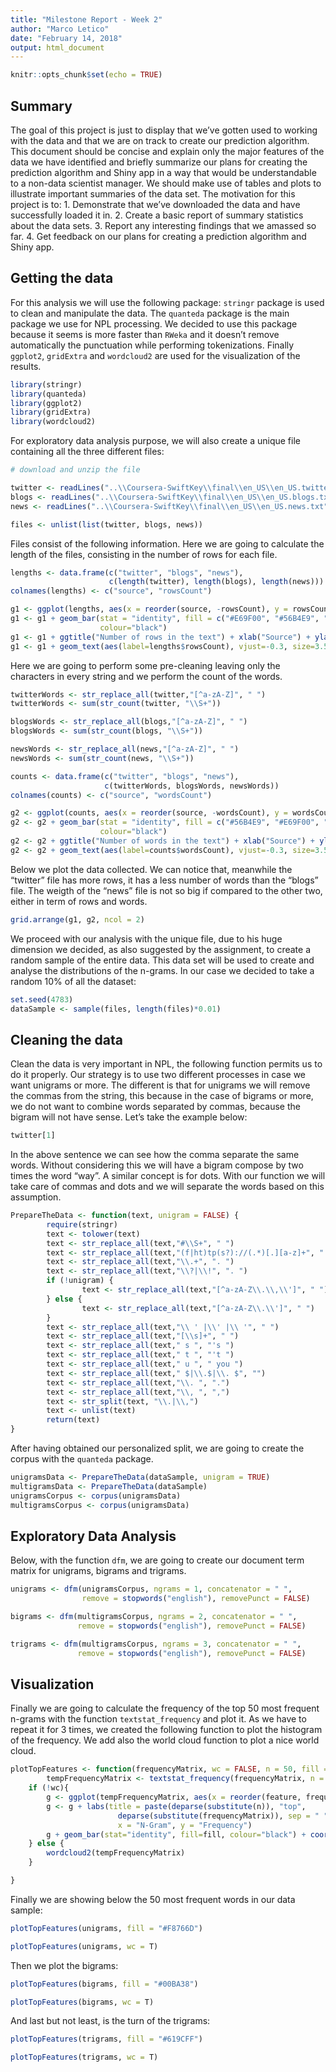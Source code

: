 ```yaml
---
title: "Milestone Report - Week 2"
author: "Marco Letico"
date: "February 14, 2018"
output: html_document
---
```


```r
knitr::opts_chunk$set(echo = TRUE)
```

## Summary

The goal of this project is just to display that we've gotten used to working with the data and that we are on track to create our prediction algorithm. This document should be concise and explain only the major features of the data we have identified and briefly summarize our plans for creating the prediction algorithm and Shiny app in a way that would be understandable to a non-data scientist manager. We should make use of tables and plots to illustrate important summaries of the data set. The motivation for this project is to: 
1. Demonstrate that we've downloaded the data and have successfully loaded it in.
2. Create a basic report of summary statistics about the data sets.
3. Report any interesting findings that we amassed so far.
4. Get feedback on our plans for creating a prediction algorithm and Shiny app.

## Getting the data

For this analysis we will use the following package: `stringr` package is used to clean and manipulate the data. The `quanteda` package is the main package we use for NPL processing. We decided to use this package because it seems is more faster than `RWeka` and it doesn't remove automatically the punctuation while performing tokenizations. Finally `ggplot2`, `gridExtra` and `wordcloud2` are used for the visualization of the results.

```r
library(stringr)
library(quanteda)
library(ggplot2)
library(gridExtra)
library(wordcloud2)
```

For exploratory data analysis purpose, we will also create a unique file containing all the three different files:

```r
# download and unzip the file

twitter <- readLines("..\\Coursera-SwiftKey\\final\\en_US\\en_US.twitter.txt")
blogs <- readLines("..\\Coursera-SwiftKey\\final\\en_US\\en_US.blogs.txt")
news <- readLines("..\\Coursera-SwiftKey\\final\\en_US\\en_US.news.txt")

files <- unlist(list(twitter, blogs, news))
```

Files consist of the following information. Here we are going to calculate the length of the files, consisting in the number of rows for each file.

```r
lengths <- data.frame(c("twitter", "blogs", "news"), 
                      c(length(twitter), length(blogs), length(news)))
colnames(lengths) <- c("source", "rowsCount")

g1 <- ggplot(lengths, aes(x = reorder(source, -rowsCount), y = rowsCount))
g1 <- g1 + geom_bar(stat = "identity", fill = c("#E69F00", "#56B4E9", "#999999"),
                    colour="black") 
g1 <- g1 + ggtitle("Number of rows in the text") + xlab("Source") + ylab("Count")
g1 <- g1 + geom_text(aes(label=lengths$rowsCount), vjust=-0.3, size=3.5)
```

Here we are going to perform some pre-cleaning leaving only the characters in every string and we perform the count of the words.

```r
twitterWords <- str_replace_all(twitter,"[^a-zA-Z]", " ")
twitterWords <- sum(str_count(twitter, "\\S+"))

blogsWords <- str_replace_all(blogs,"[^a-zA-Z]", " ")
blogsWords <- sum(str_count(blogs, "\\S+"))

newsWords <- str_replace_all(news,"[^a-zA-Z]", " ")
newsWords <- sum(str_count(news, "\\S+"))

counts <- data.frame(c("twitter", "blogs", "news"), 
                     c(twitterWords, blogsWords, newsWords))
colnames(counts) <- c("source", "wordsCount")

g2 <- ggplot(counts, aes(x = reorder(source, -wordsCount), y = wordsCount))
g2 <- g2 + geom_bar(stat = "identity", fill = c("#56B4E9", "#E69F00", "#999999"),
                    colour="black")
g2 <- g2 + ggtitle("Number of words in the text") + xlab("Source") + ylab("Count")
g2 <- g2 + geom_text(aes(label=counts$wordsCount), vjust=-0.3, size=3.5)
```

Below we plot the data collected. We can notice that, meanwhile the "twitter" file has more rows, it has a less number of words than the "blogs" file. The weigth of the "news" file is not so big if compared to the other two, either in term of rows and words.

```r
grid.arrange(g1, g2, ncol = 2)
```

We proceed with our analysis with the unique file, due to his huge dimension we decided, as also suggested by the assignment, to create a random sample of the entire data. This data set will be used to create and analyse the distributions of the n-grams. In our case we decided to take a random 10% of all the dataset:

```r
set.seed(4783)
dataSample <- sample(files, length(files)*0.01)
```

## Cleaning the data

Clean the data is very important in NPL, the following function permits us to do it properly. Our strategy is to use two different processes in case we want unigrams or more. The different is that for unigrams we will remove the commas from the string, this because in the case of bigrams or more, we do not want to combine words separated by commas, because the bigram will not have sense. Let's take the example below:

```r
twitter[1]
```

In the above sentence we can see how the comma separate the same words. Without considering this we will have a bigram compose by two times the word "way". A similar concept is for dots. With our function we will take care of commas and dots and we will separate the words based on this assumption.

```r
PrepareTheData <- function(text, unigram = FALSE) {
        require(stringr)
        text <- tolower(text)
        text <- str_replace_all(text,"#\\S+", " ")
        text <- str_replace_all(text,"(f|ht)tp(s?)://(.*)[.][a-z]+", " ")
        text <- str_replace_all(text,"\\.+", ". ")
        text <- str_replace_all(text,"\\?|\\!", ". ")
        if (!unigram) {
                text <- str_replace_all(text,"[^a-zA-Z\\.\\,\\']", " ")
        } else {
                text <- str_replace_all(text,"[^a-zA-Z\\.\\']", " ")
        }
        text <- str_replace_all(text,"\\ ' |\\' |\\ '", " ")
        text <- str_replace_all(text,"[\\s]+", " ")
        text <- str_replace_all(text," s ", "'s ")
        text <- str_replace_all(text," t ", "'t ")
        text <- str_replace_all(text," u ", " you ")
        text <- str_replace_all(text," $|\\.$|\\. $", "")
        text <- str_replace_all(text,"\\. ", ".")
        text <- str_replace_all(text,"\\, ", ",")
        text <- str_split(text, "\\.|\\,")
        text <- unlist(text)
        return(text)
}
```

After having obtained our personalized split, we are going to create the corpus with the `quanteda` package.

```r
unigramsData <- PrepareTheData(dataSample, unigram = TRUE)
multigramsData <- PrepareTheData(dataSample)
unigramsCorpus <- corpus(unigramsData)
multigramsCorpus <- corpus(unigramsData)
```

## Exploratory Data Analysis

Below, with the function `dfm`, we are going to create our document term matrix for unigrams, bigrams and trigrams.

```r
unigrams <- dfm(unigramsCorpus, ngrams = 1, concatenator = " ",
                remove = stopwords("english"), removePunct = FALSE)

bigrams <- dfm(multigramsCorpus, ngrams = 2, concatenator = " ", 
               remove = stopwords("english"), removePunct = FALSE)

trigrams <- dfm(multigramsCorpus, ngrams = 3, concatenator = " ", 
               remove = stopwords("english"), removePunct = FALSE)
```

## Visualization

Finally we are going to calculate the frequency of the top 50 most frequent n-grams with the function `textstat_frequency` and plot it. As we have to repeat it for 3 times, we created the following function to plot the histogram of the frequency. We add also the world cloud function to plot a nice world cloud.

```r
plotTopFeatures <- function(frequencyMatrix, wc = FALSE, n = 50, fill = "black") {
        tempFrequencyMatrix <- textstat_frequency(frequencyMatrix, n = n)
    if (!wc){
        g <- ggplot(tempFrequencyMatrix, aes(x = reorder(feature, frequency), y = frequency))
        g <- g + labs(title = paste(deparse(substitute(n)), "top", 
                        deparse(substitute(frequencyMatrix)), sep = " "),
                        x = "N-Gram", y = "Frequency")
        g + geom_bar(stat="identity", fill=fill, colour="black") + coord_flip()  
    } else {
        wordcloud2(tempFrequencyMatrix)
    }

}
```

Finally we are showing below the 50 most frequent words in our data sample:

```r
plotTopFeatures(unigrams, fill = "#F8766D")
```

```r
plotTopFeatures(unigrams, wc = T)
```

Then we plot the bigrams:
```r
plotTopFeatures(bigrams, fill = "#00BA38")
```

```r
plotTopFeatures(bigrams, wc = T)
```

And last but not least, is the turn of the trigrams:
```r
plotTopFeatures(trigrams, fill = "#619CFF")
```

```r
plotTopFeatures(trigrams, wc = T)
```